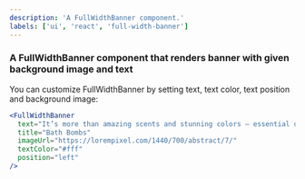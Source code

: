 ```yaml
---
description: 'A FullWidthBanner component.'
labels: ['ui', 'react', 'full-width-banner']
---
```



### A FullWidthBanner component that renders banner with given background image and text

You can customize FullWidthBanner by setting text, text color, text position and background image:

```jsx
<FullWidthBanner
  text="It’s more than amazing scents and stunning colors — essential oils and natural minerals  will leave your skin feeling so soft, you’ll be feel like silk."
  title="Bath Bombs"
  imageUrl="https://lorempixel.com/1440/700/abstract/7/"
  textColor="#fff"
  position="left"
/>
```
